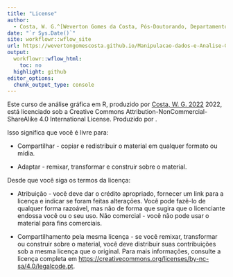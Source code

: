 ```yaml
---
title: "License"
author: 
  - Costa, W. G.^[Weverton Gomes da Costa, Pós-Doutorando, Departamento de Estatística - UFV, wevertonufv@gmail.com]
date: "`r Sys.Date()`"
site: workflowr::wflow_site
url: https://wevertongomescosta.github.io/Manipulacao-dados-e-Analise-Grafica-R/license.html
output:
  workflowr::wflow_html:
    toc: no
  highlight: github
editor_options:
  chunk_output_type: console
---
```


Este curso de análise gráfica em R, produzido por [Costa, W. G. 2022](https://github.com/WevertonGomesCosta) 2022, está licenciado sob a Creative Commons Attribution-NonCommercial-ShareAlike 4.0 International License.
Produzido por .

Isso significa que você é livre para:

-   Compartilhar - copiar e redistribuir o material em qualquer formato ou mídia.

-   Adaptar - remixar, transformar e construir sobre o material.

Desde que você siga os termos da licença:

-   Atribuição - você deve dar o crédito apropriado, fornecer um link para a licença e indicar se foram feitas alterações. Você pode fazê-lo de qualquer forma razoável, mas não de forma que sugira que o licenciante endossa você ou o seu uso.
Não comercial - você não pode usar o material para fins comerciais.

-   Compartilhamento pela mesma licença - se você remixar, transformar ou construir sobre o material, você deve distribuir suas contribuições sob a mesma licença que o original.
Para mais informações, consulte a licença completa em [https://creativecommons.org/licenses/by-nc-sa/4.0/legalcode.pt](https://creativecommons.org/licenses/by-nc-sa/4.0/legalcode.pt).